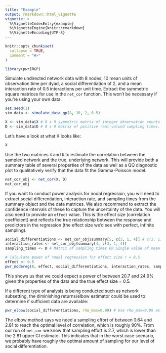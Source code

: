```yaml
---
title: "Example"
output: rmarkdown::html_vignette
vignette: >
  %\VignetteIndexEntry{example}
  %\VignetteEngine{knitr::rmarkdown}
  %\VignetteEncoding{UTF-8}
---
```


```r
knitr::opts_chunk$set(
  collapse = TRUE,
  comment = "#>"
)
```

```r
library(pwrIRGP)
```

Simulate undirected network data with 8 nodes, 10 mean units of observation time per dyad, a social differentiation of 2, and a mean interaction rate of 0.5 interactions per unit time. Extract the symmetric square matrices for use in the `net_cor` function. This won't be necessary if you're using your own data.

```r
set.seed(1)
sim_data <- simulate_data_gp(8, 10, 2, 0.5)

X <- sim_data$X # 8 x 8 symmetric matrix of integer observation counts.
D <- sim_data$D # 8 x 8 matrix of positive real-valued sampling times.
```

Let's have a look at what X looks like:
```r
X
```

Use the two matrices `X` and `D` to estimate the correlation between the sampled network and the true, underlying network. This will provide both a summary table of several properties of the data as well as a QQ diagnostic plot to qualitatively verify that the data fit the Gamma-Poisson model.

```r
net_cor_obj <- net_cor(X, D)
net_cor_obj
```

If you want to conduct power analysis for nodal regression, you will need to extract social differentiation, interaction rate, and sampling times from the summary object and the data matrices. We also recommend to extract the confidence intervals of these to capture the uncertainty of the data. You will also need to provide an `effect` value. This is the effect size (correlation coefficient) and reflects the true relationship between the response and predictors in the regression (the effect size we'd see with perfect, infinite sampling). 

```r
social_differentiations <- net_cor_obj$summary[5, c(3, 1, 4)] # c(3, 1, 4) gives the lower CI, median, and upper CI.
interaction_rates <- net_cor_obj$summary[4, c(3, 1, 4)]
sampling_times <- D # Matrix of sampling times OR Single value of mean sampling times

# Calculate power of nodal regression for effect size r = 0.5
effect <- 0.5
pwr_nodereg(8, effect, social_differentiations, interaction_rates, sampling_times)
```

This shows us that we could expect a power of between 20.7 and 24.9% given the properties of the data and the true effect size = 0.5.

If a different type of analysis is being conducted such as network subsetting, the diminishing returns/elbow estimator could be used to determine if sufficient data are available:
```r
pwr_elbow(social_differentiations, rho_max=0.99) # Use rho_max=0.99 as in the paper.
```

The elbow method says we need a sampling effort of between 0.64 and 2.81 to reach the optimal level of correlation, which is roughly 90%. From our run of `net_cor` we know that sampling effort is 2.7, which is lower than the 2.81 upper CI estimate. This indicates that in the worst case scenario, we probably have roughly the optimal amount of sampling for our level of social differentiation.
